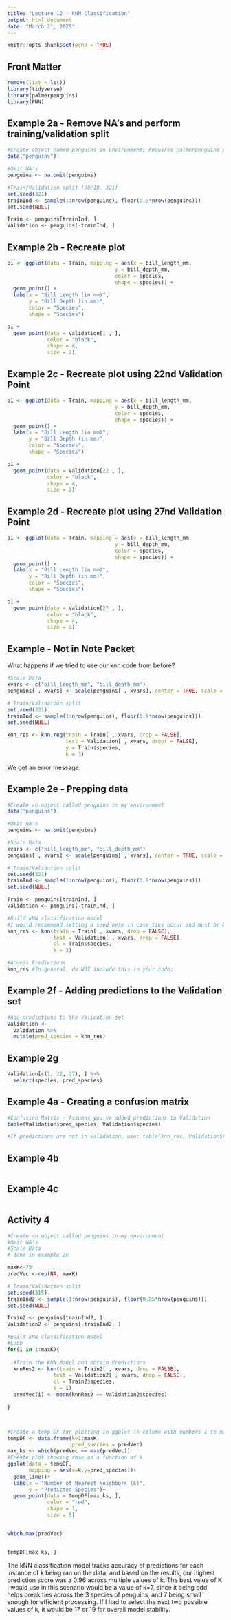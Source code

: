 ---
title: "Lecture 12 - kNN Classification"
output: html_document
date: "March 21, 2025"
---

```{r setup, include=FALSE}
knitr::opts_chunk$set(echo = TRUE)
```

## Front Matter

```{r}
remove(list = ls())
library(tidyverse)
library(palmerpenguins)
library(FNN)
```

## Example 2a - Remove NA's and perform training/validation split

```{r}
#Create object named penguins in Environment; Requires palmerpenguins package
data("penguins")

#Omit NA's
penguins <- na.omit(penguins)

#Train/Validation split (90/10, 321)
set.seed(321)
trainInd <- sample(1:nrow(penguins), floor(0.9*nrow(penguins)))
set.seed(NULL)

Train <- penguins[trainInd, ]
Validation <- penguins[-trainInd, ]
```

## Example 2b - Recreate plot

```{r}
p1 <- ggplot(data = Train, mapping = aes(x = bill_length_mm,
                                   y = bill_depth_mm,
                                   color = species,
                                   shape = species)) +
  geom_point() +
  labs(x = "Bill Length (in mm)",
       y = "Bill Depth (in mm)",
       color = "Species",
       shape = "Species") 

p1 + 
  geom_point(data = Validation[1 , ], 
             color = "black", 
             shape = 4, 
             size = 2)
```

## Example 2c - Recreate plot using 22nd Validation Point

```{r}
p1 <- ggplot(data = Train, mapping = aes(x = bill_length_mm,
                                   y = bill_depth_mm,
                                   color = species,
                                   shape = species)) +
  geom_point() +
  labs(x = "Bill Length (in mm)",
       y = "Bill Depth (in mm)",
       color = "Species",
       shape = "Species") 

p1 + 
  geom_point(data = Validation[22 , ], 
             color = "black", 
             shape = 4, 
             size = 2)
```

## Example 2d - Recreate plot using 27nd Validation Point

```{r}
p1 <- ggplot(data = Train, mapping = aes(x = bill_length_mm,
                                   y = bill_depth_mm,
                                   color = species,
                                   shape = species)) +
  geom_point() +
  labs(x = "Bill Length (in mm)",
       y = "Bill Depth (in mm)",
       color = "Species",
       shape = "Species") 

p1 + 
  geom_point(data = Validation[27 , ], 
             color = "black", 
             shape = 4, 
             size = 2)
```

## Example - Not in Note Packet

What happens if we tried to use our knn code from before?

```{r, error = TRUE}
#Scale Data
xvars <- c("bill_length_mm", "bill_depth_mm")
penguins[ , xvars] <- scale(penguins[ , xvars], center = TRUE, scale = TRUE)

# Train/Validation split
set.seed(321)
trainInd <- sample(1:nrow(penguins), floor(0.9*nrow(penguins)))
set.seed(NULL)

knn_res <- knn.reg(train = Train[ , xvars, drop = FALSE],
                   test = Validation[ , xvars, dropt = FALSE],
                   y = Train$species,
                   k = 3)
```

We get an error message.

## Example 2e - Prepping data

```{r}
#Create an object called penguins in my environment
data("penguins")

#Omit NA's
penguins <- na.omit(penguins)

#Scale Data
xvars <- c("bill_length_mm", "bill_depth_mm")
penguins[ , xvars] <- scale(penguins[ , xvars], center = TRUE, scale = TRUE)

# Train/Validation split
set.seed(321)
trainInd <- sample(1:nrow(penguins), floor(0.9*nrow(penguins)))
set.seed(NULL)

Train <- penguins[trainInd, ]
Validation <- penguins[-trainInd, ]

#Build kNN classification model
#I would recommend setting a seed here in case ties occur and must be broken randomly
knn_res <- knn(train = Train[ , xvars, drop = FALSE],
               test = Validation[ , xvars, drop = FALSE],
               cl = Train$species,
               k = 3)

#Access Predictions
knn_res #In general, do NOT include this in your code; 
```

## Example 2f - Adding predictions to the Validation set

```{r}
#Add predictions to the Validation set
Validation <- 
  Validation %>%
  mutate(pred_species = knn_res)
```

## Example 2g

```{r}
Validation[c(1, 22, 27), ] %>%
  select(species, pred_species)
```

## Example 4a - Creating a confusion matrix

```{r}
#Confusion Matrix - Assumes you've added predictions to Validation
table(Validation$pred_species, Validation$species)

#If predictions are not in Validation, use: table(knn_res, Validation$species)
```

## Example 4b

```{r}

```

## Example 4c

```{r}

```


## Activity 4
```{r}
#Create an object called penguins in my environment
#Omit NA's
#Scale Data
# done in example 2e

maxK<-75
predVec <-rep(NA, maxK)

# Train/Validation split
set.seed(315)
trainInd2 <- sample(1:nrow(penguins), floor(0.85*nrow(penguins)))
set.seed(NULL)

Train2 <- penguins[trainInd2, ]
Validation2 <- penguins[-trainInd2, ]

#Build kNN classification model
#Loop
for(i in 1:maxK){
  
  #Train the kNN Model and obtain Predictions
  knnRes2 <- knn(train = Train2[ , xvars, drop = FALSE],
               test = Validation2[ , xvars, drop = FALSE],
               cl = Train2$species,
               k = i)
  predVec[i] <- mean(knnRes2 == Validation2$species)
  
}



#Create a temp DF for plotting in ggplot (k column with numbers 1 to maxK)
tempDF <- data.frame(k=1:maxK,
                     pred_species = predVec)
max_ks <- which(predVec == max(predVec))
#Create plot showing rmse as a function of k
ggplot(data = tempDF,
       mapping = aes(x=k,y=pred_species))+
  geom_line()+
  labs(x = "Number of Nearest Neighbors (k)",
       y = "Predicted Species")+
  geom_point(data = tempDF[max_ks, ],
             color = "red",
             shape = 1,
             size = 5)


which.max(predVec)


tempDF[max_ks, ]


```

The kNN classification model tracks accuracy of predictions for each instance of k being ran on the data, and based on the results, our highest prediction score was a 0.96 across multiple values of k. The best value of K I would use in this scenario would be a value of k=7, since it being odd helps break ties across the 3 species of penguins, and 7 being small enough for efficient processing. If I had to select the next two possible values of k, it would be 17 or 19 for overall model stability.



